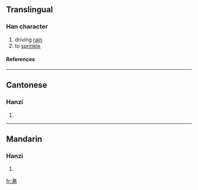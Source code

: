 ==Translingual==
===Han character===
{{Han char|rn=85|rad=水|as=12|sn=15|four=3912<sub>7</sub>|canj=水竹木月 (EHDB)}}
# driving [[rain]]
# to [[sprinkle]]
====References====
{{Han ref|kx=0650.270|dkj=18285|dj=1061.080|hdz=31743.040|uh=6F72|ud=28530|bh=E64C|bd=58956}}

----
==Cantonese==
===Hanzi===
{{yue-hanzi|jyut=|y=sau3}}
# {{defn|Cantonese}}

----
==Mandarin==
===Hanzi===
{{cmn-hanzi|pin=[[shào]] ([[shao4]])|wg=shao<sup>4</sup>}}
# {{defn|Mandarin}}

[[fr:潲]]